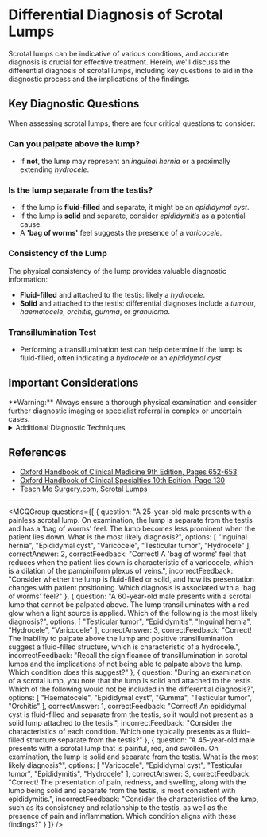 
# Differential Diagnosis of Scrotal Lumps

Scrotal lumps can be indicative of various conditions, and accurate diagnosis is crucial for effective treatment. Herein, we'll discuss the differential diagnosis of scrotal lumps, including key questions to aid in the diagnostic process and the implications of the findings.

## Key Diagnostic Questions

When assessing scrotal lumps, there are four critical questions to consider:

### Can you palpate above the lump?
- If **not**, the lump may represent an *inguinal hernia* or a proximally extending *hydrocele*.

### Is the lump separate from the testis?
- If the lump is **fluid-filled** and separate, it might be an *epididymal cyst*.
- If the lump is **solid** and separate, consider *epididymitis* as a potential cause.
- A **'bag of worms'** feel suggests the presence of a *varicocele*.

### Consistency of the Lump
The physical consistency of the lump provides valuable diagnostic information:
- **Fluid-filled** and attached to the testis: likely a *hydrocele*.
- **Solid** and attached to the testis: differential diagnoses include a *tumour*, *haematocele*, *orchitis*, *gumma*, or *granuloma*.

### Transillumination Test
- Performing a transillumination test can help determine if the lump is fluid-filled, often indicating a *hydrocele* or an *epididymal cyst*.

## Important Considerations

<Callout emoji="⚠️">
**Warning:** Always ensure a thorough physical examination and consider further diagnostic imaging or specialist referral in complex or uncertain cases.
</Callout>

<details>
<summary>Additional Diagnostic Techniques</summary>

Beyond the initial assessment questions, further diagnostic techniques such as ultrasonography might be employed to achieve a more definitive diagnosis.

</details>

## References

- [Oxford Handbook of Clinical Medicine 9th Edition, Pages 652-653](https://global.oup.com/academic/product/oxford-handbook-of-clinical-medicine-9780199609628)
- [Oxford Handbook of Clinical Specialties 10th Edition, Page 130](https://global.oup.com/academic/product/oxford-handbook-of-clinical-specialties-9780198719021)
- [Teach Me Surgery.com, Scrotal Lumps](https://teachmesurgery.com/urology/scrotum/scrotal-lumps/)

---

<MCQGroup questions={[
  {
    question: "A 25-year-old male presents with a painless scrotal lump. On examination, the lump is separate from the testis and has a 'bag of worms' feel. The lump becomes less prominent when the patient lies down. What is the most likely diagnosis?",
    options: [
      "Inguinal hernia",
      "Epididymal cyst",
      "Varicocele",
      "Testicular tumor",
      "Hydrocele"
    ],
    correctAnswer: 2,
    correctFeedback: "Correct! A 'bag of worms' feel that reduces when the patient lies down is characteristic of a varicocele, which is a dilation of the pampiniform plexus of veins.",
    incorrectFeedback: "Consider whether the lump is fluid-filled or solid, and how its presentation changes with patient positioning. Which diagnosis is associated with a 'bag of worms' feel?"
  },
  {
    question: "A 60-year-old male presents with a scrotal lump that cannot be palpated above. The lump transilluminates with a red glow when a light source is applied. Which of the following is the most likely diagnosis?",
    options: [
      "Testicular tumor",
      "Epididymitis",
      "Inguinal hernia",
      "Hydrocele",
      "Varicocele"
    ],
    correctAnswer: 3,
    correctFeedback: "Correct! The inability to palpate above the lump and positive transillumination suggest a fluid-filled structure, which is characteristic of a hydrocele.",
    incorrectFeedback: "Recall the significance of transillumination in scrotal lumps and the implications of not being able to palpate above the lump. Which condition does this suggest?"
  },
  {
    question: "During an examination of a scrotal lump, you note that the lump is solid and attached to the testis. Which of the following would not be included in the differential diagnosis?",
    options: [
      "Haematocele",
      "Epididymal cyst",
      "Gumma",
      "Testicular tumor",
      "Orchitis"
    ],
    correctAnswer: 1,
    correctFeedback: "Correct! An epididymal cyst is fluid-filled and separate from the testis, so it would not present as a solid lump attached to the testis.",
    incorrectFeedback: "Consider the characteristics of each condition. Which one typically presents as a fluid-filled structure separate from the testis?"
  },
  {
    question: "A 45-year-old male presents with a scrotal lump that is painful, red, and swollen. On examination, the lump is solid and separate from the testis. What is the most likely diagnosis?",
    options: [
      "Varicocele",
      "Epididymal cyst",
      "Testicular tumor",
      "Epididymitis",
      "Hydrocele"
    ],
    correctAnswer: 3,
    correctFeedback: "Correct! The presentation of pain, redness, and swelling, along with the lump being solid and separate from the testis, is most consistent with epididymitis.",
    incorrectFeedback: "Consider the characteristics of the lump, such as its consistency and relationship to the testis, as well as the presence of pain and inflammation. Which condition aligns with these findings?"
  }
]} />